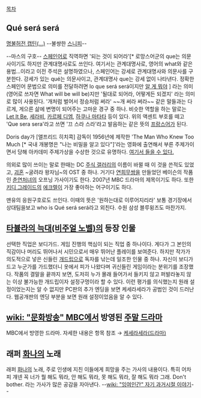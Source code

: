 [[목차]]
== Qué será será  ==
{{{#!html
<iframe width="420" height="360" src="http://www.youtube.com/embed/5geL0EwZK18?feature=player_embedded" frameborder="0" allowfullscreen></iframe>
}}}
[[지 캡틴|명불허전 캡틴(...)]] --불쌍한 [[스나이퍼(RA)|스니피]]--

--마스의 구호--
[[스페인어]]로 직역하면 '되는 것이 되어라'[* 로망스어군의 que는 의문사이기도 하지만 관계대명사로도 쓰인다. 여기서는 관계대명사로, 영어의 what와 같은 용법...이라고 이전 주석은 설명하였으나, 스페인어는 강세로 관계대명사와 의문사를 구분한다. 강세가 있는 qué는 의문사이고, 관계대명사 que는 강세 없이 나타낸다. 정확한 스페인어 문법으로 의미를 전달하려면 lo que será será이지만 [[알 게 뭐야]] ] 라는 의미(영어로 쓰자면 What will be will be)지만 '될대로 되어라, 어떻게든 되겠지' 라는 의미로 많이 사용된다. '개처럼 벌어서 정승처럼 써라' ~~개 써라 써라~~ 같은 말들과는 다르게, 게으른 삶에 변명이 되어주는 고마운 경구 중 하나. 비슷한 역할을 하는 말로는 [[Let It Be]], [[세라비]], [[카르페 디엠]], [[하쿠나 마타타]] 등이 있다. 위의 액센트 부호를 떼고 'Que sera sera'라고 쓰면 '끄 스라 스라'라고 발음하는 같은 뜻의 [[프랑스어]]가 된다.

Doris day가 [앨프리드 히치콕] 감독이 1956년에 제작한 'The Man Who Knew Too Much [* 국내 개봉명은 "나는 비밀을 알고 있다"]'라는 영화에 출연해서 부른 주제가이면서 당해 아카데미 주제가상을 수상한 것으로 유명하다. [http://www.youtube.com/watch?v=xZbKHDPPrrc 여기서 들을 수 있다.]

의외로 많이 쓰이는 말로 한때는 DC [[주식 갤러리]]의 이름이 바뀔 때 이 것을 쓴적도 있었고, [[괴혼]] ~굴려라 왕자님~의 OST 중 하나. 거기다 [[연희무쌍]]을 만들었던 베이슨의 작품인 [[춘연처녀]]의 오프닝 가사이기도 한다. 2007년 MBC 드라마의 제목이기도 하다. 또한 [[키디 그레이드]]의 [[에크렐]]이 가장 좋아하는 어구이기도 하다.

맨유의 응원구호로도 쓰인다. 이때의 뜻은 '원하는대로 이루어지리라' 보통 경기장에서 상대팀을보고 who is Qué será será라고 외친다. 수원 삼성 블루윙즈도 마찬가지.

== [[타뷸라의 늑대(비주얼 노벨)]]의 등장 인물 ==
선택한 직업은 보디가드. 게임 진행의 핵심이 되는 직업 중 하나이다. 게다가 그 본인의 직감이나 머리도 뛰어나서 시민으로서 매우 뛰어난 플레이를 보여준다. 하지만 작가가 의도적으로 넣은 신들린 [[개드립]]으로 독자를 낚는데 일조한 인물 중 하나. 자신이 보디가드고 누군가를 가드했더니 옷에서 피가 나왔다며 귀신들린 게임이라는 분위기를 조장했다. 작품의 결말을 끝까지 보면, 도저히 누가 몰래 들어가서 들키지 않고 퍼발라놓지 않는 이상 불가능한 개드립이자 설정구멍이라 할 수 있다. 이런 평가를 의식했는지 원래 설정이었는지는 알 수 없지만 PC판의 추가 엔딩을 보면 케세라세라가 공범인 것이 드러난다. 웹공개판의 엔딩 부분을 보면 원래 설정이었음을 알 수 있다.

== [[wiki: "문화방송" MBC]]에서 방영된 [[주말 드라마]] ==
MBC에서 방영한 드라마. 자세한 내용은 항목 참조 → [[케세라세라(드라마)]]

== 래퍼 [[화나]]의 노래 ==
래퍼 [[화나]]의 노래, 주로 인생에 지친 이들에게 희망을 주는 가사의 내용이다.
특히 어차피 걔넨 꼭 너가 뭘 해도 뭐라, 안 해도 뭐라, 못 해도 뭐라, 잘 해도 뭐라 그래. Don't bother. 라는 가사가 많은 공감을 자아낸다. --[[wiki: "잉여인간" 자기 과거시절 이야기]]--

